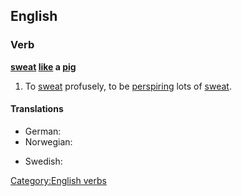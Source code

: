 ==English==

===Verb===
'''[[sweat]] [[like]] a [[pig]]'''

# {{context|simile|lang=en}} To [[sweat]] profusely, to be [[perspire|perspiring]] lots of [[sweat]].

====Translations====
{{trans-top|to sweat profusely}}
* German: {{t|de|schwitzen wie ein Schwein}}
* Norwegian: {{t|no|svette som en gris}}
{{trans-mid}}
* Swedish: {{t|sv|svettas som en gris}}
{{trans-bottom}}

[[Category:English verbs]]